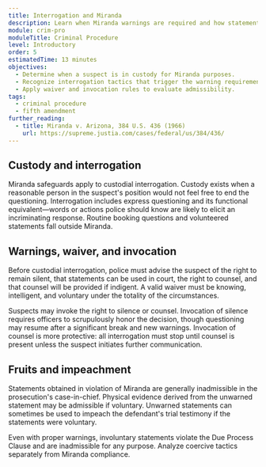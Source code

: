```yaml
---
title: Interrogation and Miranda
description: Learn when Miranda warnings are required and how statements can be suppressed.
module: crim-pro
moduleTitle: Criminal Procedure
level: Introductory
order: 5
estimatedTime: 13 minutes
objectives:
  - Determine when a suspect is in custody for Miranda purposes.
  - Recognize interrogation tactics that trigger the warning requirement.
  - Apply waiver and invocation rules to evaluate admissibility.
tags:
  - criminal procedure
  - fifth amendment
further_reading:
  - title: Miranda v. Arizona, 384 U.S. 436 (1966)
    url: https://supreme.justia.com/cases/federal/us/384/436/
---
```


## Custody and interrogation

Miranda safeguards apply to custodial interrogation. Custody exists when a reasonable person in the suspect's position would not feel free to end the questioning. Interrogation includes express questioning and its functional equivalent—words or actions police should know are likely to elicit an incriminating response. Routine booking questions and volunteered statements fall outside Miranda.

## Warnings, waiver, and invocation

Before custodial interrogation, police must advise the suspect of the right to remain silent, that statements can be used in court, the right to counsel, and that counsel will be provided if indigent. A valid waiver must be knowing, intelligent, and voluntary under the totality of the circumstances.

Suspects may invoke the right to silence or counsel. Invocation of silence requires officers to scrupulously honor the decision, though questioning may resume after a significant break and new warnings. Invocation of counsel is more protective: all interrogation must stop until counsel is present unless the suspect initiates further communication.

## Fruits and impeachment

Statements obtained in violation of Miranda are generally inadmissible in the prosecution's case-in-chief. Physical evidence derived from the unwarned statement may be admissible if voluntary. Unwarned statements can sometimes be used to impeach the defendant's trial testimony if the statements were voluntary.

<Callout kind="tip" title="Voluntariness still matters">
  Even with proper warnings, involuntary statements violate the Due Process Clause and are inadmissible for any purpose. Analyze coercive tactics separately from Miranda compliance.
</Callout>
